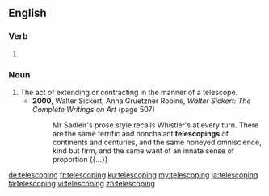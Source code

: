 ==English==

===Verb===
{{head|en|present participle}}

# {{present participle of|telescope|lang=en|nocat=1}}

===Noun===
{{en-noun}}

# The act of extending or contracting in the manner of a telescope.
#* '''2000''', Walter Sickert, ‎Anna Gruetzner Robins, ''Walter Sickert: The Complete Writings on Art'' (page 507)
#*: Mr Sadleir's prose style recalls Whistler's at every turn. There are the same terrific and nonchalant '''telescopings''' of continents and centuries, and the same honeyed omniscience, kind but firm, and the same want of an innate sense of proportion {{...}}

[[de:telescoping]]
[[fr:telescoping]]
[[ku:telescoping]]
[[my:telescoping]]
[[ja:telescoping]]
[[ta:telescoping]]
[[vi:telescoping]]
[[zh:telescoping]]